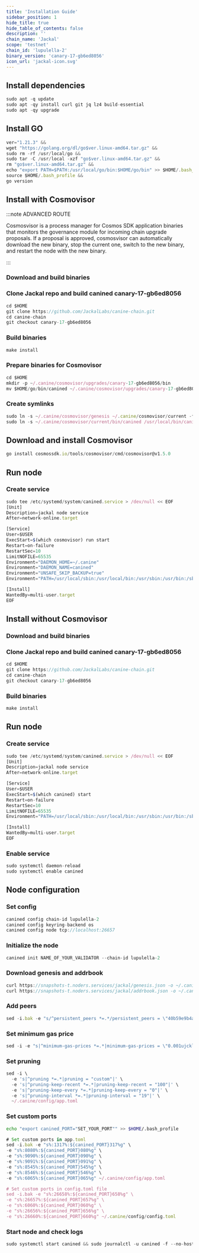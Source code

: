 ```yaml
---
title: 'Installation Guide'
sidebar_position: 1
hide_title: true
hide_table_of_contents: false
description: ''
chain_name: 'Jackal'
scope: 'testnet'
chain_id: 'lupulella-2'
binary_version: 'canary-17-gb6ed8056'
icon_url: 'jackal-icon.svg'
---
```



<PageTitle
  iconUrl="img/jackal-icon.svg"
  title="Jackal Installation Guide"
  chainId="lupulella-2"
  version="canary-17-gb6ed8056"
/>

## Install dependencies

```js
sudo apt -q update
sudo apt -qy install curl git jq lz4 build-essential
sudo apt -qy upgrade
```

## Install GO

```js
ver="1.21.3" &&
wget "https://golang.org/dl/go$ver.linux-amd64.tar.gz" &&
sudo rm -rf /usr/local/go &&
sudo tar -C /usr/local -xzf "go$ver.linux-amd64.tar.gz" &&
rm "go$ver.linux-amd64.tar.gz" &&
echo "export PATH=$PATH:/usr/local/go/bin:$HOME/go/bin" >> $HOME/.bash_profile &&
source $HOME/.bash_profile &&
go version
```

## Install with Cosmovisor

:::note ADVANCED ROUTE

Cosmosvisor is a process manager for Cosmos SDK application binaries that monitors the governance module for incoming chain upgrade proposals. If a proposal is approved, cosmosvisor can automatically download the new binary, stop the current one, switch to the new binary, and restart the node with the new binary.

:::

### Download and build binaries

### Clone Jackal repo and build canined canary-17-gb6ed8056

```js
cd $HOME
git clone https://github.com/JackalLabs/canine-chain.git
cd canine-chain
git checkout canary-17-gb6ed8056
```

### Build binaries

```js
make install
```

### Prepare binaries for Cosmovisor

```js
cd $HOME
mkdir -p ~/.canine/cosmovisor/upgrades/canary-17-gb6ed8056/bin
mv $HOME/go/bin/canined ~/.canine/cosmovisor/upgrades/canary-17-gb6ed8056/bin/
```

### Create symlinks

```js
sudo ln -s ~/.canine/cosmovisor/genesis ~/.canine/cosmovisor/current -f
sudo ln -s ~/.canine/cosmovisor/current/bin/canined /usr/local/bin/canined -f
```

## Download and install Cosmovisor

```js
go install cosmossdk.io/tools/cosmovisor/cmd/cosmovisor@v1.5.0
```

## Run node

### Create service

```js
sudo tee /etc/systemd/system/canined.service > /dev/null << EOF
[Unit]
Description=jackal node service
After=network-online.target

[Service]
User=$USER
ExecStart=$(which cosmovisor) run start
Restart=on-failure
RestartSec=10
LimitNOFILE=65535
Environment="DAEMON_HOME=~/.canine"
Environment="DAEMON_NAME=canined"
Environment="UNSAFE_SKIP_BACKUP=true"
Environment="PATH=/usr/local/sbin:/usr/local/bin:/usr/sbin:/usr/bin:/sbin:/bin:/usr/games:/usr/local/games:/snap/bin:~/.canine/cosmovisor/current/bin"

[Install]
WantedBy=multi-user.target
EOF
```

## Install without Cosmovisor

### Download and build binaries

### Clone Jackal repo and build canined canary-17-gb6ed8056

```js
cd $HOME
git clone https://github.com/JackalLabs/canine-chain.git
cd canine-chain
git checkout canary-17-gb6ed8056
```

### Build binaries

```js
make install
```

## Run node

### Create service

```js
sudo tee /etc/systemd/system/canined.service > /dev/null << EOF
[Unit]
Description=jackal node service
After=network-online.target

[Service]
User=$USER
ExecStart=$(which canined) start
Restart=on-failure
RestartSec=10
LimitNOFILE=65535
Environment="PATH=/usr/local/sbin:/usr/local/bin:/usr/sbin:/usr/bin:/sbin:/bin:/usr/games:/usr/local/games:/snap/bin"

[Install]
WantedBy=multi-user.target
EOF
```

### Enable service

```js
sudo systemctl daemon-reload
sudo systemctl enable canined
```

## Node configuration

### Set config

```js
canined config chain-id lupulella-2
canined config keyring-backend os
canined config node tcp://localhost:26657
```

### Initialize the node

```js
canined init NAME_OF_YOUR_VALIDATOR --chain-id lupulella-2
```

### Download genesis and addrbook

```js
curl https://snapshots-t.noders.services/jackal/genesis.json -o ~/.canine/config/genesis.json
curl https://snapshots-t.noders.services/jackal/addrbook.json -o ~/.canine/config/addrbook.json
```

### Add peers

```js
sed -i.bak -e "s/^persistent_peers *=.*/persistent_peers = \"40b59e9b4a85b4ac6aa372e31cc0d733280c2769@jackal-t-rpc.noders.services:17556\"/" ~/.canine/config/config.toml
```

### Set minimum gas price

```js
sed -i -e "s|^minimum-gas-prices *=.*|minimum-gas-prices = \"0.001ujckl\"|" ~/.canine/config/app.toml
```

### Set pruning

```js
sed -i \
  -e 's|^pruning *=.*|pruning = "custom"|' \
  -e 's|^pruning-keep-recent *=.*|pruning-keep-recent = "100"|' \
  -e 's|^pruning-keep-every *=.*|pruning-keep-every = "0"|' \
  -e 's|^pruning-interval *=.*|pruning-interval = "19"|' \
  ~/.canine/config/app.toml
```

### Set custom ports

```bash
echo "export canined_PORT="SET_YOUR_PORT"" >> $HOME/.bash_profile
```

```js
# Set custom ports in app.toml
sed -i.bak -e "s%:1317%:${canined_PORT}317%g" \
-e "s%:8080%:${canined_PORT}080%g" \
-e "s%:9090%:${canined_PORT}090%g" \
-e "s%:9091%:${canined_PORT}091%g" \
-e "s%:8545%:${canined_PORT}545%g" \
-e "s%:8546%:${canined_PORT}546%g" \
-e "s%:6065%:${canined_PORT}065%g" ~/.canine/config/app.toml

# Set custom ports in config.toml file
sed -i.bak -e "s%:26658%:${canined_PORT}658%g" \
-e "s%:26657%:${canined_PORT}657%g" \
-e "s%:6060%:${canined_PORT}060%g" \
-e "s%:26656%:${canined_PORT}656%g" \
-e "s%:26660%:${canined_PORT}660%g" ~/.canine/config/config.toml
```

### Start node and check logs

```js
sudo systemctl start canined && sudo journalctl -u canined -f --no-hostname -o cat
```
